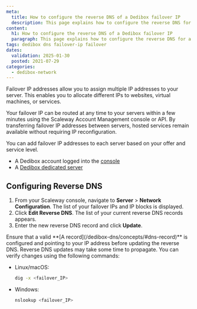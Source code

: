 ```yaml
---
meta:
  title: How to configure the reverse DNS of a Dedibox failover IP
  description: This page explains how to configure the reverse DNS for a Dedibox failover IP in the Scaleway Dedibox console.
content:
  h1: How to configure the reverse DNS of a Dedibox failover IP
  paragraph: This page explains how to configure the reverse DNS for a Dedibox failover IP in the Scaleway Dedibox console.
tags: dedibox dns failover-ip failover
dates:
  validation: 2025-01-30
  posted: 2021-07-29
categories:
  - dedibox-network
---
```



Failover IP addresses allow you to assign multiple IP addresses to your server. This enables you to allocate different IPs to websites, virtual machines, or services.

Your failover IP can be routed at any time to your servers within a few minutes using the Scaleway Account Management console or API. By transferring failover IP addresses between servers, hosted services remain available without requiring IP reconfiguration.

You can add failover IP addresses to each server based on your offer and service level.

<Macro id="requirements" />

- A Dedibox account logged into the [console](https://console.online.net)
- A [Dedibox dedicated server](https://www.scaleway.com/en/dedibox)

## Configuring Reverse DNS

1. From your Scaleway console, navigate to **Server** > **Network Configuration**. The list of your failover IPs and IP blocks is displayed.
    <Lightbox src={image} alt="Scaleway network configuration interface" />
2. Click **Edit Reverse DNS**. The list of your current reverse DNS records appears.
3. Enter the new reverse DNS record and click **Update**.
    <Lightbox src={image2} alt="Scaleway reverse DNS update interface" />

<Message type="tip">
  Ensure that a valid **[A record](/dedibox-dns/concepts/#dns-record)** is configured and pointing to your IP address before updating the reverse DNS.
</Message>

<Message type="note">
  Reverse DNS updates may take some time to propagate. You can verify changes using the following commands:

  - Linux/macOS:
    ```sh
    dig -x <failover_IP>
    ```
  - Windows:
    ```sh
    nslookup <failover_IP>
    ```
</Message>

